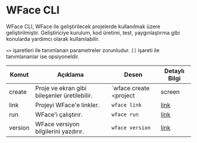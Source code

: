 
# WFace CLI

WFace CLI, WFace ile geliştirilecek projelerde kullanılmak üzere geliştirilmiştir.
Geliştiriciye kurulum, kod üretimi, test, yaygınlaştırma gibi konularda yardımcı olarak kullanılabilir. 

`<>` işaretleri ile tanımlanan parametreler zorunludur. `[]` işareti ile tanımlananlar ise opsiyoneldir. 

| Komut       | Açıklama                                    | Desen                                         | Detaylı Bilgi                                             |
|-------------|---------------------------------------------|-----------------------------------------------|-----------------------------------------------------------|
| create      | Proje ve ekran gibi bileşenler üretilebilir.| `wface create <project|screen|class> [dir]`   | [<WIcon>link</WIcon>](/#/Pages/WFaceCLI/CreateCommand)    |
| link        | Projeyi WFace'e linkler.                    | `wface link`                                  | [<WIcon>link</WIcon>](/#/Pages/WFaceCLI/LinkCommand)      |
| run         | WFace'i çalıştırır.                         | `wface run`                                   | [<WIcon>link</WIcon>](/#/Pages/WFaceCLI/RunCommand)       |
| version     | WFace versiyon bilgilerini yazdırır.        | `wface version`                               | [<WIcon>link</WIcon>](/#/Pages/WFaceCLI/VersionCommand)   |
